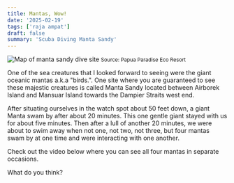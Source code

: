 ```yaml
---
title: Mantas, Wow!
date: '2025-02-19'
tags: ['raja ampat']
draft: false
summary: 'Scuba Diving Manta Sandy'
---
```


<Image
  src="/static/images/manta-sandy/manta-sandy-map.jpg"
  width={800}
  height={840}
  alt="Map of manta sandy dive site"
/>
<small>Source: Papua Paradise Eco Resort</small>

One of the sea creatures that I looked forward to seeing were the giant oceanic mantas a.k.a "birds.". One site where you are guaranteed to see these majestic creatures is called Manta Sandy located between Airborek Island and Mansuar Island towards the Dampier Straits west end.

After situating ourselves in the watch spot about 50 feet down, a giant Manta swam by after about 20 minutes. This one gentle giant stayed with us for about five minutes. Then after a lull of another 20 minutes, we were about to swim away when not one, not two, not three, but four mantas swam by at one time and were interacting with one another.

Check out the video below where you can see all four mantas in separate occasions.

<YouTube embedId="2SgMbF-o0j4?si=RfduhE7c-HsLZ4YK" />

What do you think?
